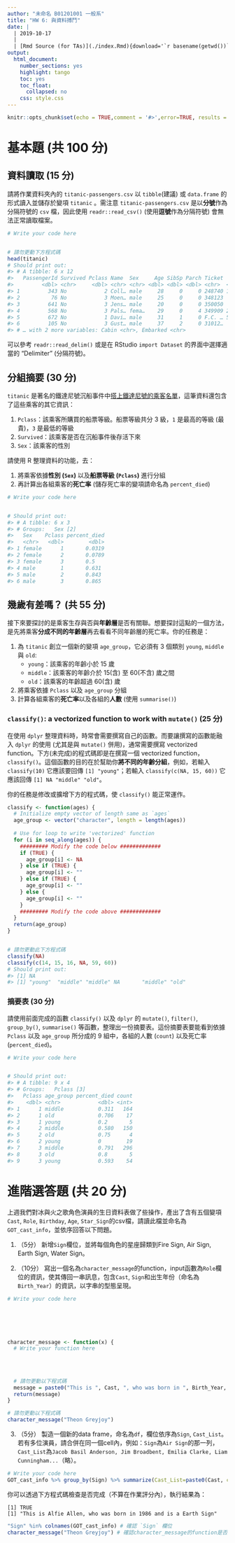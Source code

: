 ```yaml
---
author: "未命名 B01201001 一般系"
title: "HW 6: 與資料搏鬥"
date: |
  | 2019-10-17
  |
  | [Rmd Source (for TAs)](./index.Rmd){download='`r basename(getwd())`.Rmd'}
output:
  html_document:
    number_sections: yes
    highlight: tango
    toc: yes
    toc_float:
      collapsed: no
    css: style.css
---
```


```r
knitr::opts_chunk$set(echo = TRUE,comment = '#>',error=TRUE, results = 'hold', out.width='65%', fig.align = 'center', message = FALSE)
```

基本題 (共 100 分)
=====================

## 資料讀取 (15 分)

請將作業資料夾內的 `titanic-passengers.csv` 以 `tibble`(建議) 或 `data.frame` 的形式讀入並儲存於變項 `titanic` 。需注意 `titanic-passengers.csv` 是以**分號**作為分隔符號的 `csv` 檔，因此使用 `readr::read_csv()` (使用**逗號**作為分隔符號) 會無法正常讀取檔案。

```r
# Write your code here


# 請勿更動下方程式碼
head(titanic)
# Should print out:
#> # A tibble: 6 x 12
#>   PassengerId Survived Pclass Name  Sex     Age SibSp Parch Ticket  Fare
#>         <dbl> <chr>     <dbl> <chr> <chr> <dbl> <dbl> <dbl> <chr>  <dbl>
#> 1         343 No            2 Coll… male     28     0     0 248740 13   
#> 2          76 No            3 Moen… male     25     0     0 348123  7.65
#> 3         641 No            3 Jens… male     20     0     0 350050  7.85
#> 4         568 No            3 Pals… fema…    29     0     4 349909 21.1 
#> 5         672 No            1 Davi… male     31     1     0 F.C. … 52   
#> 6         105 No            3 Gust… male     37     2     0 31012…  7.92
#> # … with 2 more variables: Cabin <chr>, Embarked <chr>
```

<div class="alert alert-success hint">
可以參考 `readr::read_delim()` 或是在 RStudio `import Dataset` 的界面中選擇適當的 "Delimiter" (分隔符號)。
</div>


## 分組摘要 (30 分) {#q2}

`titanic` 是著名的鐵達尼號沉船事件中[搭上鐵達尼號的乘客名單](https://zh.wikipedia.org/wiki/鐵達尼號乘客列表)，這筆資料還包含了這些乘客的其它資訊：

1. `Pclass`：該乘客所購買的船票等級。船票等級共分 3 級，`1` 是最高的等級 (最貴)，`3` 是最低的等級
2. `Survived`：該乘客是否在沉船事件後存活下來
3. `Sex`：該乘客的性別 


請使用 R 整理資料的功能，去：

1. 將乘客依據**性別 (`Sex`)** 以及**船票等級 (`Pclass`)** 進行分組
2. 再計算出各組乘客的**死亡率** (儲存死亡率的變項請命名為 `percent_died`)

```r
# Write your code here


# Should print out:
#> # A tibble: 6 x 3
#> # Groups:   Sex [2]
#>   Sex    Pclass percent_died
#>   <chr>   <dbl>        <dbl>
#> 1 female      1       0.0319
#> 2 female      2       0.0789
#> 3 female      3       0.5   
#> 4 male        1       0.631 
#> 5 male        2       0.843 
#> 6 male        3       0.865
```


## 幾歲有差嗎？ (共 55 分)

接下來要探討的是乘客生存與否與**年齡層**是否有關聯。想要探討這點的一個方法，是先將乘客**分成不同的年齡層**再去看看不同年齡層的死亡率。你的任務是：

1. 為 `titanic` 創立一個新的變項 `age_group`，它必須有 3 個類別 `young`, `middle` 與 `old`:
    - `young`：該乘客的年齡小於 15 歲
    - `middle`：該乘客的年齡介於 15(含) 至 60(不含) 歲之間
    - `old`：該乘客的年齡超過 60(含) 歲
2. 將乘客依據 `Pclass` 以及 `age_group` 分組
3. 計算各組乘客的**死亡率**以及各組的**人數** (使用 `summarise()`)


### `classify()`: a vectorized function to work with `mutate()` (25 分)

在使用 `dplyr` 整理資料時，時常會需要撰寫自己的函數。而要讓撰寫的函數能融入 `dplyr` 的使用 (尤其是與 `mutate()` 併用)，通常需要撰寫 vectorized function。下方(未完成)的程式碼即是在撰寫一個 vectorized function，`classify()`。這個函數的目的在於幫助你**將不同的年齡分組**，例如，若輸入 `classify(10)` 它應該要回傳 `[1] "young"`；若輸入 `classify(c(NA, 15, 60))` 它應該回傳 `[1] NA "middle" "old"`。

你的任務是修改或擴增下方的程式碼，使 `classify()` 能正常運作。

```r
classify <- function(ages) {
  # Initialize empty vector of length same as `ages`
  age_group <- vector("character", length = length(ages))
  
  # Use for loop to write 'vectorized' function
  for (i in seq_along(ages)) {
    ######### Modify the code below #############
    if (TRUE) {
      age_group[i] <- NA
    } else if (TRUE) {
      age_group[i] <- ""
    } else if (TRUE) {
      age_group[i] <- ""
    } else {
      age_group[i] <- ""
    }
    ######### Modify the code above #############
  }
  return(age_group)
}


# 請勿更動此下方程式碼
classify(NA)
classify(c(14, 15, 16, NA, 59, 60))
# Should print out:
#> [1] NA
#> [1] "young"  "middle" "middle" NA       "middle" "old"
```


### 摘要表 (30 分)

請使用前面完成的函數 `classify()` 以及 `dplyr` 的 `mutate()`, `filter()`, `group_by()`, `summarise()` 等函數，整理出一份摘要表。這份摘要表要能看到依據 `Pclass` 以及 `age_group` 所分成的 9 組中，各組的人數 (`count`) 以及死亡率 (`percent_died`)。

```r
# Write your code here


# Should print out:
#> # A tibble: 9 x 4
#> # Groups:   Pclass [3]
#>   Pclass age_group percent_died count
#>    <dbl> <chr>            <dbl> <int>
#> 1      1 middle           0.311   164
#> 2      1 old              0.706    17
#> 3      1 young            0.2       5
#> 4      2 middle           0.580   150
#> 5      2 old              0.75      4
#> 6      2 young            0        19
#> 7      3 middle           0.791   296
#> 8      3 old              0.8       5
#> 9      3 young            0.593    54
```


進階選答題 (共 20 分)
=====================

上週我們對冰與火之歌角色演員的生日資料表做了些操作，產出了含有五個變項`Cast`, `Role`, `Birthday`, `Age`, `Star_Sign`的csv檔，請讀此檔並命名為`GOT_cast_info`，並依序回答以下問題。

1. （5分）
新增`Sign`欄位，並將每個角色的星座歸類到Fire Sign, Air Sign, Earth Sign, Water Sign。

2. （10分）
寫出一個名為`character_message`的function，input函數為`Role`欄位的資訊，使其傳回一串訊息，包含`Cast`, `Sign`和出生年份（命名為`Birth_Year`）的資訊，以字串的型態呈現。

```r
# Write your code here






character_message <- function(x) {
  # Write your function here
  
  
  
  
  # 請勿更動以下程式碼
  message = paste0("This is ", Cast, ", who was born in ", Birth_Year, " and is a ", Sign)
  return(message)
}

# 請勿更動以下程式碼
character_message("Theon Greyjoy")
```


3. （5分）
製造一個新的data frame，命名為`df`，欄位依序為`Sign`, `Cast_List`。若有多位演員，請合併在同一個cell內，例如：`Sign`為`Air Sign`的那一列，`Cast_List`為`Jacob Basil Anderson, Jim Broadbent, Emilia Clarke, Liam Cunningham...`（略）。

```r
# Write your code here
GOT_cast_info %>% group_by(Sign) %>% summarize(Cast_List=paste0(Cast, collapse=", "))
```

你可以透過下方程式碼檢查是否完成（不算在作業評分內），執行結果為：
```
[1] TRUE
[1] "This is Alfie Allen, who was born in 1986 and is a Earth Sign"
```

```r
"Sign" %in% colnames(GOT_cast_info) # 確認 `Sign` 欄位
character_message("Theon Greyjoy") # 確認character_message的function是否成功
```
